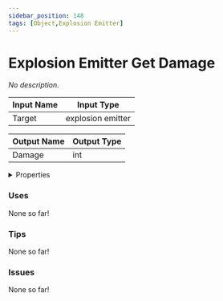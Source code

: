 ```yaml
---
sidebar_position: 148
tags: [Object,Explosion Emitter]
---
```


# Explosion Emitter Get Damage

*No description.*




<EsbSvg />

| Input Name | Input Type |
|-----------|-----------|
| Target | explosion emitter |

| Output Name | Output Type |
|-----------|-----------|
| Damage | int |


<details>
  <summary>Properties</summary>
  <div>
    <div>
    <table>
      <thead>
        <tr>
          <th>Is beta required?</th>
          <th>❌</th>
        </tr>
        <tr>
          <th>Is this chip a trolling risk?</th>
          <th>❌</th>
        </tr>
        <tr>
          <th>Chip UUID</th>
          <th>87d94359-da69-49ed-8b61-fbf78d79fa48</th>
        </tr>
      </thead>
    </table>
    </div>
  </div>
</details>

### Uses

None so far!

### Tips

None so far!

### Issues

None so far!
